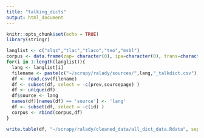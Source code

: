```yaml
---
title: "talking_dicts"
output: html_document
---
```


```r
knitr::opts_chunk$set(echo = TRUE)
library(stringr)
```

```r
langlist <- c("slqz","tlac","tlaco","teo","msbl")
corpus <- data.frame(zap= character(0), ipa=character(0), trans=character(0),lang=character(0),stringsAsFactors=FALSE)
for(i in 1:length(langlist)){
  lang <- langlist[i]
  filename <- paste(c("~/scrapy/ralady/sources/",lang,"_talkdict.csv"),collapse="")
  df <- read.csv(filename)
  df <- subset(df, select = -c(prev,sourcepage) )
  df <- unique(df)
  df$source <- lang
  names(df)[names(df) == 'source'] <- 'lang'
  df <- subset(df, select = -c(id) )
  corpus <- rbind(corpus,df)
}

write.table(df, "~/scrapy/ralady/cleaned_data/all_dict_data.Rdata", sep="\t")
```
